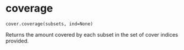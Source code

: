 # coverage { #geomcover.cover.coverage }

`cover.coverage(subsets, ind=None)`

Returns the amount covered by each subset in the set of cover indices provided.
